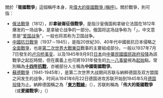 {{noteTA
|1= zh-hans:苏德战争; zh-tw:德蘇戰爭; zh-hk:蘇德戰爭;
}}
關於「'''衛國戰爭'''」這個稱呼本身，見[[偉大的衛國戰爭_(稱呼)|偉大的衛國戰爭 (稱呼)]]。關於戰爭，則可指：

*[[俄法戰爭|俄法戰爭]]（1812），即'''拿破崙征俄戰爭'''，是指沙皇俄国和拿破仑法国在1812年爆发的一场战争，是拿破仑战争的一部分。俄国将这场战争称为「{{lang|ru|Отечественная Война}}」，中文意思是“[[爱国|爱国]][[战争|战争]]”，一般也将其称为卫国战争。
*[[中國抗日戰爭|中國抗日戰爭]]（1937－1945），是指20世紀30、40年代中國抵抗日本侵略之[[全面戰爭|全面戰爭]]，也是[[第二次世界大戰|第二次世界大戰]][[東亞|東亞]]戰事的主要組成部分。一般以1937年7月7日發生的[[卢沟桥事变|卢沟桥事变]]、以及1945年9月9日[[日本|日本]]向[[中華民國國民政府|中華民國國民政府]][[投降|投降]]為該戰爭之起訖時間，但在廣義上也可將1931年發生的[[九一八事變|九一八事變]]視為[[起始|起始]]點。常別稱為'''[[十四年抗戰|十四年抗戰]]'''，亦被部分人士稱為'''中國衛國戰爭'''。
*[[蘇德戰爭|蘇德戰爭]]（1941-1945年），是第二次世界大战期间苏联与納粹德国及双方盟国之间发生的战争，时间从1941年6月22日德国进攻苏联开始到1945年5月[[德国投降|德国投降]]为止。納粹德国稱之為「'''[[東方戰線|東方戰線]]'''」（{{lang-de|die Ostfront}}），苏联則稱為「'''伟大的衛國戰爭'''（或'''愛國戰爭'''）」（{{lang-ru|Великая Отечественная Война}}）
{{Disambiguation|Cat=四字战事消歧义}}